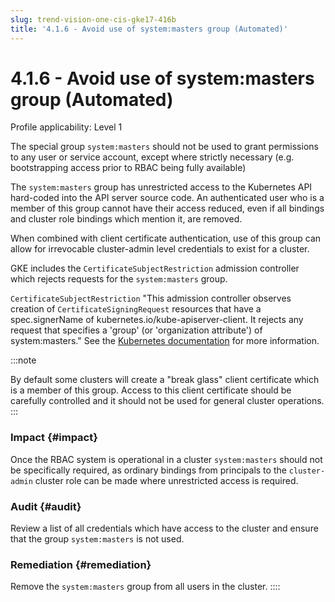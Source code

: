 ```yaml
---
slug: trend-vision-one-cis-gke17-416b
title: '4.1.6 - Avoid use of system:masters group (Automated)'
---
```

# 4.1.6 - Avoid use of system:masters group (Automated)

Profile applicability: Level 1

The special group `system:masters` should not be used to grant permissions to any user or service account, except where strictly necessary (e.g. bootstrapping access prior to RBAC being fully available)

The `system:masters` group has unrestricted access to the Kubernetes API hard-coded into the API server source code. An authenticated user who is a member of this group cannot have their access reduced, even if all bindings and cluster role bindings which mention it, are removed.

When combined with client certificate authentication, use of this group can allow for irrevocable cluster-admin level credentials to exist for a cluster.

GKE includes the `CertificateSubjectRestriction` admission controller which rejects requests for the `system:masters` group.

`CertificateSubjectRestriction` "This admission controller observes creation of `CertificateSigningRequest` resources that have a spec.signerName of kubernetes.io/kube-apiserver-client. It rejects any request that specifies a 'group' (or 'organization attribute') of system:masters." See the [Kubernetes documentation](https://kubernetes.io/docs/reference/access-authn-authz/admission-controllers/) for more information.

:::note

By default some clusters will create a "break glass" client certificate which is a member of this group. Access to this client certificate should be carefully controlled and it should not be used for general cluster operations.
:::

### Impact {#impact}

Once the RBAC system is operational in a cluster `system:masters` should not be specifically required, as ordinary bindings from principals to the `cluster-admin` cluster role can be made where unrestricted access is required.

### Audit {#audit}

Review a list of all credentials which have access to the cluster and ensure that the group `system:masters` is not used.

### Remediation {#remediation}

Remove the `system:masters` group from all users in the cluster.
::::
